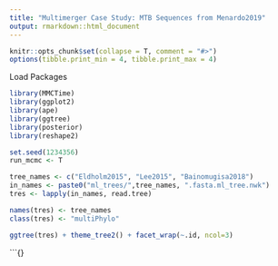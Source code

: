 ```yaml
---
title: "Multimerger Case Study: MTB Sequences from Menardo2019"
output: rmarkdown::html_document
---
```


```r
knitr::opts_chunk$set(collapse = T, comment = "#>")
options(tibble.print_min = 4, tibble.print_max = 4)
```

Load Packages
```r
library(MMCTime)
library(ggplot2)
library(ape)
library(ggtree)
library(posterior)
library(reshape2)

set.seed(1234356)
run_mcmc <- T

```

```r
tree_names <- c("Eldholm2015", "Lee2015", "Bainomugisa2018")
in_names <- paste0("ml_trees/",tree_names, ".fasta.ml_tree.nwk")
tres <- lapply(in_names, read.tree)

names(tres) <- tree_names
class(tres) <- "multiPhylo"
```

```r
ggtree(tres) + theme_tree2() + facet_wrap(~.id, ncol=3)
```

```{}